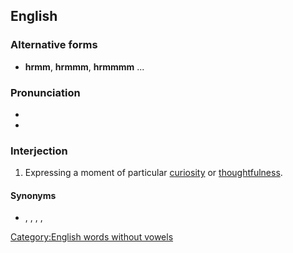 {{also|HRM}}
==English==

===Alternative forms===
* '''hrmm''', '''hrmmm''', '''hrmmmm''' ...

===Pronunciation===
* {{IPA|/ˈhəɹəm/|lang=en}}
* {{audio|en-hrm.ogg|en-UK|lang=en}}

===Interjection===
{{en-interj|head=hrm!}}

# Expressing a moment of particular [[curiosity]] or [[thoughtfulness]].

====Synonyms====
* {{l|en|aah}}, {{l|en|ah}}, {{l|en|er}}, {{l|en|hmm}}, {{l|en|umm}}

[[Category:English words without vowels]]